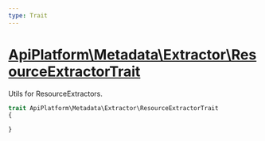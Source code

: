 ```yaml
---
type: Trait
---
```


# [ApiPlatform\Metadata\Extractor\ResourceExtractorTrait](/docs/vmain/reference/Metadata/Extractor/ResourceExtractorTrait)

Utils for ResourceExtractors.


```php
trait ApiPlatform\Metadata\Extractor\ResourceExtractorTrait
{

}
```